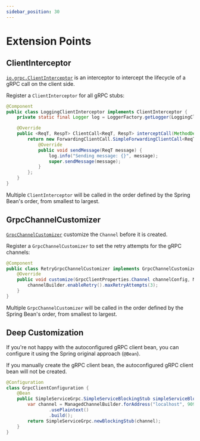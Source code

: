 ```yaml
---
sidebar_position: 30
---
```


# Extension Points

## ClientInterceptor

[`io.grpc.ClientInterceptor`](https://grpc.github.io/grpc-java/javadoc/io/grpc/ClientInterceptor.html) is an interceptor to intercept the lifecycle of a gRPC call on the client side.

Register a `ClientInterceptor` for all gRPC stubs:

```java
@Component
public class LoggingClientInterceptor implements ClientInterceptor {
    private static final Logger log = LoggerFactory.getLogger(LoggingClientInterceptor.class);

    @Override
    public <ReqT, RespT> ClientCall<ReqT, RespT> interceptCall(MethodDescriptor<ReqT, RespT> method, CallOptions callOptions, Channel next) {
        return new ForwardingClientCall.SimpleForwardingClientCall<ReqT, RespT>(next.newCall(method, callOptions)) {
            @Override
            public void sendMessage(ReqT message) {
                log.info("Sending message: {}", message);
                super.sendMessage(message);
            }
        };
    }
}
```

Multiple `ClientInterceptor` will be called in the order defined by the Spring Bean's order, from smallest to largest.

## GrpcChannelCustomizer

[`GrpcChannelCustomizer`](https://github.com/DanielLiu1123/grpc-starter/blob/main/grpc-boot-autoconfigure/grpc-client-boot-autoconfigure/src/main/java/grpcstarter/client/GrpcChannelCustomizer.java) customize the `Channel` before it is created.

Register a `GrpcChannelCustomizer` to set the retry attempts for the gRPC channels:

```java
@Component
public class RetryGrpcChannelCustomizer implements GrpcChannelCustomizer {
    @Override
    public void customize(GrpcClientProperties.Channel channelConfig, ManagedChannelBuilder<?> channelBuilder) {
        channelBuilder.enableRetry().maxRetryAttempts(3);
    }
}
```

Multiple `GrpcChannelCustomizer` will be called in the order defined by the Spring Bean's order, from smallest to largest.

## Deep Customization

If you're not happy with the autoconfigured gRPC client bean,
you can configure it using the Spring original approach (`@Bean`).

If you manually create the gRPC client bean, the autoconfigured gRPC client bean will not be created.

```java
@Configuration
class GrpcClientConfiguration {
    @Bean
    public SimpleServiceGrpc.SimpleServiceBlockingStub simpleServiceBlockingStub() {
        var channel = ManagedChannelBuilder.forAddress("localhost", 9090)
                .usePlaintext()
                .build();
        return SimpleServiceGrpc.newBlockingStub(channel);
    }
}
```
